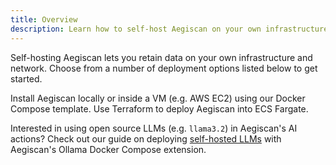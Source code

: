 ```yaml
---
title: Overview
description: Learn how to self-host Aegiscan on your own infrastructure.
---
```


Self-hosting Aegiscan lets you retain data on your own infrastructure and network.
Choose from a number of deployment options listed below to get started.

<CardGroup cols={2}>
  <Card title="Docker Compose" icon="docker" href="/self-hosting/deployment-options/docker-compose">
    Install Aegiscan locally or inside a VM (e.g. AWS EC2) using our Docker Compose template.
  </Card>
  <Card title="AWS ECS Fargate" icon="aws" href="/self-hosting/deployment-options/aws-ecs">
    Use Terraform to deploy Aegiscan into ECS Fargate.
  </Card>
</CardGroup>

Interested in using open source LLMs (e.g. `llama3.2`) in Aegiscan's AI actions?
Check out our guide on deploying [self-hosted LLMs](/self-hosting/llms) with Aegiscan's Ollama Docker Compose extension.
